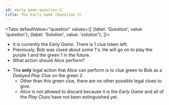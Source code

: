 ```yaml
---
id: early-game-question-2
title: The Early Game (Question 2)
---
```



<BeginnersGuideProgress id="early-game-question-2" />

<!-- lint disable no-undefined-references -->

<Tabs
  defaultValue="question"
  values={[
    {label: 'Question', value: 'question'},
    {label: 'Solution', value: 'solution'},
  ]}>
<TabItem value="question">

- It is currently the _Early Game_. There is 1 clue token left.
- Previously, Bob was clued about some 1's. He will go on to play the purple 1 and the green 1 in the future.
- What action should Alice perform?

</TabItem>
<TabItem value="solution">

- The **only** legal action that Alice can perform is to clue green to Bob as a _Delayed Play Clue_ on the green 2.
  - Other than this green clue, there are no other possible legal clues to give.
  - Alice is not allowed to discard because it is the _Early Game_ and all of the _Play Clues_ have not been extinguished yet.

</TabItem>
</Tabs>

<EarlyGameQuestion2 />
